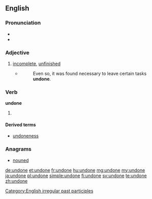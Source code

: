 ==English==

===Pronunciation===
* {{IPA|/ʌnˈdɒn/}}
* {{rhymes|ʌn}}

===Adjective===
{{en-adj}}

# [[incomplete]], [[unfinished]]
#* {{RQ:Orwell Animal Farm|6}}
#*: Even so, it was found necessary to leave certain tasks '''undone'''.

===Verb===
'''undone'''

# {{past participle of|undo}}

====Derived terms====
* [[undoneness]]

===Anagrams===
* [[nouned#English|nouned]]

[[Category:English irregular past participles]]

[[de:undone]]
[[et:undone]]
[[fr:undone]]
[[hu:undone]]
[[mg:undone]]
[[my:undone]]
[[ja:undone]]
[[pl:undone]]
[[simple:undone]]
[[fi:undone]]
[[sv:undone]]
[[te:undone]]
[[zh:undone]]
